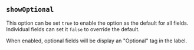
## `showOptional`

This option can be set `true` to enable the
<FieldShowOptionalLink/> option as the default for all fields.
Individual fields can set it `false` to override the
default.

When enabled, optional fields will be display an "Optional" tag in the label.

<Example
  Component={ShowOptional}
  code={ShowOptionalSrc}
  caption="showOptional"
  highlightLines="4"
  expand
/>
